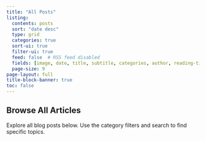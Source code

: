 ```yaml
---
title: "All Posts"
listing:
  contents: posts
  sort: "date desc"
  type: grid
  categories: true
  sort-ui: true
  filter-ui: true
  feed: false  # RSS feed disabled
  fields: [image, date, title, subtitle, categories, author, reading-time]
  page-size: 9
page-layout: full
title-block-banner: true
toc: false
---
```


## Browse All Articles

Explore all blog posts below. Use the category filters and search to find specific topics.
